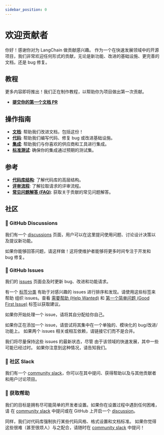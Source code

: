 ```yaml
---
sidebar_position: 0
---
```

# 欢迎贡献者

你好！感谢你对为 LangChain 做贡献感兴趣。
作为一个在快速发展领域中的开源项目，我们非常欢迎任何形式的贡献，无论是新功能、改进的基础设施、更完善的文档，还是 bug 修复。

## 教程

更多内容即将推出！我们正在制作教程，以帮助你为项目做出第一次贡献。

- [**提交你的第一个文档 PR**](tutorials/docs.mdx)

## 操作指南

- [**文档**](how_to/documentation/index.mdx): 帮助我们改进文档，包括这份！
- [**代码**](how_to/code/index.mdx): 帮助我们编写代码、修复 bug 或改进基础设施。
- [**集成**](how_to/integrations/index.mdx): 帮助我们与你喜欢的供应商和工具进行集成。
- [**标准测试**](how_to/integrations/standard_tests): 确保你的集成通过预期的测试集。

## 参考

- [**代码库结构**](reference/repo_structure.mdx): 了解代码库的高层结构。
- [**评审流程**](reference/review_process.mdx): 了解拉取请求的评审流程。
- [**常见问题解答 (FAQ)**](reference/faq.mdx): 获取关于贡献的常见问题解答。

## 社区

### 💭 GitHub Discussions

我们有一个 [discussions](https://github.com/langchain-ai/langchain/discussions) 页面，用户可以在这里提问使用问题、讨论设计决策以及提议新功能。

如果你能够回答问题，请这样做！这将使维护者能够将更多时间专注于开发和 bug 修复。

### 🚩 GitHub Issues

我们的 [issues](https://github.com/langchain-ai/langchain/issues) 页面会及时更新 bug、改进和功能请求。

有一个 [标签分类](https://github.com/langchain-ai/langchain/labels?sort=count-desc)
有助于对感兴趣的 issues 进行排序和发现。请使用这些标签来帮助
组织 issues。查看 [需要帮助 (Help Wanted)](https://github.com/langchain-ai/langchain/labels/help%20wanted)
和 [第一个简单问题 (Good First Issue)](https://github.com/langchain-ai/langchain/labels/good%20first%20issue)
标签以获取建议。

如果你开始处理一个 issue，请将其自分配给你自己。

如果你正在添加一个 issue，请尝试将其集中在一个单独的、模块化的 bug/改进/功能上。
如果两个 issues 相关或相互依赖，请链接它们而不是合并。

我们将尽量保持这些 issues 的最新状态，尽管
由于该领域的快速发展，其中一些可能已经过时。
如果你注意到这种情况，请告知我们。

### 📢 社区 Slack

我们有一个 [community slack](https://www.langchain.com/join-community)，你可以在其中提问、获得帮助以及与其他贡献者和用户讨论项目。

### 🙋 获取帮助

我们的目标是拥有尽可能简单的开发者设置。如果你在设置过程中遇到任何困难，请
在 [community slack](https://www.langchain.com/join-community) 中提问或在 GitHub 上开启一个 [discussion](https://github.com/langchain-ai/langchain/discussions)。

同样，我们对代码库强制执行某些代码风格、格式设置和文档标准。
如果你觉得这些很难（甚至很烦人）与之配合，请随时在 [community slack](https://www.langchain.com/join-community) 中提问！